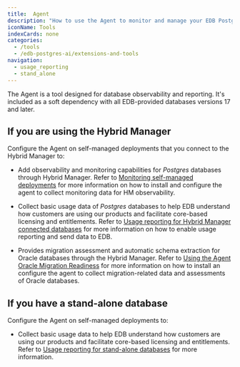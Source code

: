 ```yaml
---
title:  Agent
description: "How to use the Agent to monitor and manage your EDB Postgres databases"
iconName: Tools
indexCards: none
categories:
  - /tools
  - /edb-postgres-ai/extensions-and-tools
navigation:
  - usage_reporting
  - stand_alone
---
```


The Agent is a tool designed for database observability and reporting. It's included as a soft dependency with all EDB-provided databases versions 17 and later.

## If you are using the Hybrid Manager
 
Configure the Agent on self-managed deployments that you connect to the Hybrid Manager to: 

- Add observability and monitoring capabilities for _Postgres_ databases through Hybrid Manager. Refer to [Monitoring self-managed deployments](/edb-postgres-ai/hybrid-manager/using_hybrid_manager/monitoring/mon_ext_dbs/mon_with_agent/) for more information on how to install and configure the agent to collect monitoring data for HM observability.

- Collect basic usage data of _Postgres_ databases to help EDB understand how customers are using our products and facilitate core-based licensing and entitlements. Refer to [Usage reporting for Hybrid Manager connected databases](/edb-postgres-ai/hybrid-manager/using_hybrid_manager/monitoring/mon_ext_dbs/mon_with_agent/configure_agent/usage_reporting/) for more information on how to enable usage reporting and send data to EDB.

- Provides migration assessment and automatic schema extraction for Oracle databases through the Hybrid Manager. Refer to [Using the Agent Oracle Migration Readiness](/edb-postgres-ai/hybrid-manager/using_hybrid_manager/migration/migration_guides/agent_for_oracle_readiness/) for more information on how to install an configure the agent to collect migration-related data and assessments of Oracle databases.

## If you have a stand-alone database 

Configure the Agent on self-managed deployments to: 

- Collect basic usage data to help EDB understand how customers are using our products and facilitate core-based licensing and entitlements. Refer to [Usage reporting for stand-alone databases](/tools/agent/stand_alone/) for more information.

